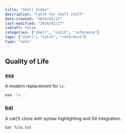 ```yaml
---
title: "Shell Index"
description: "Catch for shell stuff"
date-created: "2024/03/17"
last-modified: "2024/03/17"
isdraft: false
categories: ["shell", "catch", "reference"]
tags: ["shell", "catch", "reference"]
type: "note"
---
```


## Quality of Life 

### [exa](https://github.com/ogham/exa)

A modern replacement for `ls`. 

```sh
exa -la
```

### [bat](https://github.com/sharkdp/bat)

A cat(1) clone with syntax highlighting and Git integration.

```sh 
bat file.txt
```